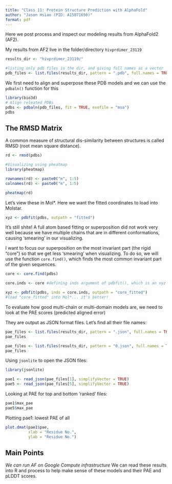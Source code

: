 ```yaml
---
title: "Class 11: Protein Structure Prediction with AlphaFold"
author: "Jason Hsiao (PID: A15871650)"
format: pdf
---
```


Here we post process and inspect our modeling results from AlphaFold2 (AF2).

My results from AF2 live in the folder/directory `hivprdimer_23119`
```r
results_dir <- "hivprdimer_23119/"

#listing only pdb files in the dir, and giving full names as a vector
pdb_files <- list.files(results_dir, pattern = ".pdb", full.names = TRUE) 

```

We first need to align and superpose these PDB models and we can use the `pdbaln()` function for this
```r
library(bio3d)
# Align releated PDBs
pdbs <- pdbaln(pdb_files, fit = TRUE, exefile = "msa")
pdbs

```

## The RMSD Matrix

A common measure of structural dis-similarity between structures is called RMSD (root mean square distance). 
```r
rd <- rmsd(pdbs) 

#Visualizing using pheatmap
library(pheatmap)

rownames(rd) <- paste0("m", 1:5)
colnames(rd) <- paste0("m", 1:5)

pheatmap(rd)
```
Let's view these in Mol*. Here we want the fitted coordinates to load into Molstar. 

```r
xyz <- pdbfit(pdbs, outpath = "fitted")

```

It's still shite! A full atom based fitting or superposition did not work very well because we have multiple chains that are in different conformations, causing 'smearing' in our visualizing. 

I want to focus our superposition on the most invariant part (the rigid "core") so that we get less 'smearing' when visualizing. To do so, we will use the function `core.find()`, which finds the most common invariant part of the given sequences.  

```r
core <- core.find(pdbs) 

core.inds <- core #defining inds argument of pdbfit(), which is an xyz component that pdbfit() bases its fitting on

xyz <- pdbfit(pdbs, inds = core.inds, outpath = "core_fitted")
#load "core_fitted" into Mol*... it's better!

```

To evaluate how good multi-chain or multi-domain models are, we need to look at the PAE scores (predicted aligned error)

They are output as JSON format files. Let's find all their file names:

```r
pae_files <- list.files(results_dir, pattern = ".json", full.names = TRUE)
pae_files

pae_files <- list.files(results_dir, pattern = "0.json", full.names = TRUE) #excluding the error file
pae_files

```

Using `jsonlite` to open the JSON files:

```r
library(jsonlite)

pae1 <- read_json(pae_files[1], simplifyVector = TRUE)
pae5 <- read_json(pae_files[5], simplifyVector = TRUE)

```

Looking at PAE for top and bottom 'ranked' files:
```r
pae1$max_pae
pae5$max_pae

```
Plotting pae1: lowest PAE of all
```r
plot.dmat(pae1$pae,
          xlab = "Residue No.",
          ylab = "Residue No.")

```

## Main Points

*We can run AF on Google Compute infrastructure
*We can read these results into R and process to help make sense of these models and their PAE and pLDDT scores.
